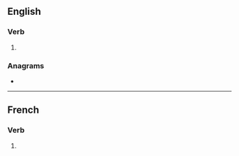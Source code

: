 ==English==

===Verb===
{{head|en|verb form}}

# {{en-past of|missend}}

===Anagrams===
* {{anagrams|en|enmists|mess tin}}

----

==French==

===Verb===
{{head|fr|verb form}}

# {{inflection of|mettre||3|p|impf|subj|lang=fr}}
